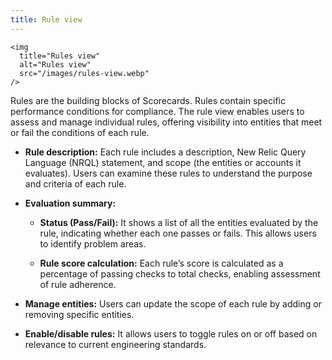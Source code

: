 ```yaml
---
title: Rule view 
---
```

    <img
      title="Rules view"
      alt="Rules view"
      src="/images/rules-view.webp"
    />

Rules are the building blocks of Scorecards. Rules contain specific performance conditions for compliance. The rule view enables users to assess and manage individual rules, offering visibility into entities that meet or fail the conditions of each rule.

- <DNT>**Rule description:**</DNT> Each rule includes a description, New Relic Query Language (NRQL) statement, and scope (the entities or accounts it evaluates). Users can examine these rules to understand the purpose and criteria of each rule.

- **Evaluation summary:**

  - <DNT>**Status (Pass/Fail):**</DNT> It shows a list of all the entities evaluated by the rule, indicating whether each one passes or fails. This allows users to identify problem areas.

  - **Rule score calculation:** Each rule’s score is calculated as a percentage of passing checks to total checks, enabling assessment of rule adherence.

- **Manage entities:** Users can update the scope of each rule by adding or removing specific entities.

- **Enable/disable rules:** It allows users to toggle rules on or off based on relevance to current engineering standards.
